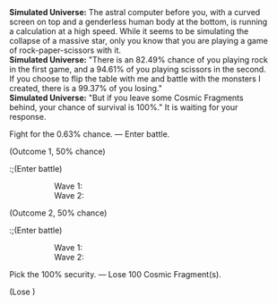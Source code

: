 {{Dialogue Start}}
:'''Simulated Universe:''' The astral computer before you, with a curved screen on top and a genderless human body at the bottom, is running a calculation at a high speed. While it seems to be simulating the collapse of a massive star, only you know that you are playing a game of rock-paper-scissors with it.
:'''Simulated Universe:''' "There is an 82.49% chance of you playing rock in the first game, and a 94.61% of you playing scissors in the second. If you choose to flip the table with me and battle with the monsters I created, there is a 99.37% of you losing."
:'''Simulated Universe:''' "But if you leave some Cosmic Fragments behind, your chance of survival is 100%." It is waiting for your response.
:{{DIcon|Star}} Fight for the 0.63% chance. &mdash; Enter battle.
:;(Outcome 1, 50% chance)
::;(Enter battle)
:::Wave 1: {{Enemy List|Silvermane Gunner*2/-25% HP; Silvermane Soldier*2/-25% HP}}
:::Wave 2: {{Enemy List|Mara-Struck Soldier*2/-25% HP; Disciples of Sanctus Medicus: Internal Alchemist*1/-25% HP}}
:;(Outcome 2, 50% chance)
::;(Enter battle)
:::Wave 1: {{Enemy List|Entranced Ingenium: Obedient Dracolion*2/-25% HP; Entranced Ingenium: Illumination Dragonfish*1/-25% HP}}
:::Wave 2: {{Enemy List|Voidranger: Reaver*2/-25% HP; Voidranger: Eliminator*1/-25% HP}}
:{{DIcon|Star}} Pick the 100% security. &mdash; Lose 100 Cosmic Fragment(s).
:;(Lose {{Item|Cosmic Fragment|20|x=100}})
{{Dialogue End}}